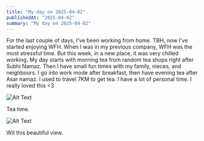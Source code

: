 ```yaml
---
title: "My day on 2025-04-02"
publishedAt: "2025-04-02"
summary: "My day on 2025-04-02"
---
```


For the last couple of days, I've been working from home. TBH, now I've started enjoying WFH. When I was in my previous company, WFH was the most stressful time.
But this week, in a new place, it was very chilled working. My day starts with morning tea from random tea shops right after Subhi Namaz. Then I have small fun times with my family, nieces, and neighbours. I go into work mode after breakfast, then have evening tea after Asar namaz. I used to travel 7KM to get tea. 
I have a lot of personal time. I really loved this <3

![Alt Text](../images/2025-04-02/AgACAgUAAxkBAAIBK2ftfBddEz0euYSwi3Ui6u5paw_aAAL_xDEbg5hwVzBFi-XH4hZGAQADAgADeQADNgQ.jpg)

Tea time.


![Alt Text](../images/2025-04-02/AgACAgUAAxkBAAIBL2ftfCjWkOr7IUtqHLdjj7ZH0LtGAAPFMRuDmHBXpU0LFNpP7K4BAAMCAAN5AAM2BA.jpg)

Wit this beautiful view.



